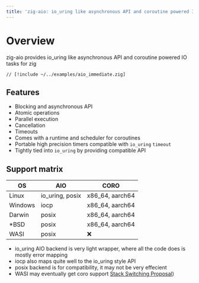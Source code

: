 ```yaml
---
title: 'zig-aio: io_uring like asynchronous API and coroutine powered IO tasks for zig'
---
```


# Overview

zig-aio provides io_uring like asynchronous API and coroutine powered IO tasks for zig

```zig
// [!include ~/../examples/aio_immediate.zig]
```

## Features

- Blocking and asynchronous API
- Atomic operations
- Parallel execution
- Cancellation
- Timeouts
- Comes with a runtime and scheduler for coroutines
- Portable high precision timers compatible with `io_uring` `timeout`
- Tightly tied into `io_uring` by providing compatible API

## Support matrix

| OS      | AIO             | CORO            |
|---------|-----------------|-----------------|
| Linux   | io_uring, posix | x86_64, aarch64 |
| Windows | iocp            | x86_64, aarch64 |
| Darwin  | posix           | x86_64, aarch64 |
| *BSD    | posix           | x86_64, aarch64 |
| WASI    | posix           | ❌              |

* io_uring AIO backend is very light wrapper, where all the code does is mostly error mapping
* iocp also maps quite well to the io_uring style API
* posix backend is for compatibility, it may not be very effecient
* WASI may eventually get coro support [Stack Switching Proposal](https://github.com/WebAssembly/stack-switching/blob/main/proposals/stack-switching/Explainer.md))
